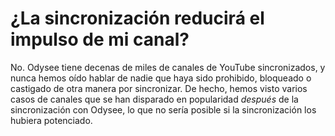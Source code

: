 # ¿La sincronización reducirá el impulso de mi canal?

No. Odysee tiene decenas de miles de canales de YouTube sincronizados, y nunca hemos oído hablar de nadie que haya sido prohibido, bloqueado o castigado de otra manera por sincronizar. De hecho, hemos visto varios casos de canales que se han disparado en popularidad *después* de la sincronización con Odysee, lo que no sería posible si la sincronización los hubiera potenciado.